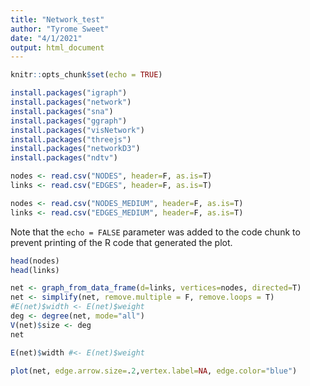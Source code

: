 ```yaml
---
title: "Network_test"
author: "Tyrome Sweet"
date: "4/1/2021"
output: html_document
---
```


```r
knitr::opts_chunk$set(echo = TRUE)
```

```r
install.packages("igraph") 
install.packages("network") 
install.packages("sna")
install.packages("ggraph")
install.packages("visNetwork")
install.packages("threejs")
install.packages("networkD3")
install.packages("ndtv")
```

```r
nodes <- read.csv("NODES", header=F, as.is=T)
links <- read.csv("EDGES", header=F, as.is=T)
```
```r
nodes <- read.csv("NODES_MEDIUM", header=F, as.is=T)
links <- read.csv("EDGES_MEDIUM", header=F, as.is=T)
```

Note that the `echo = FALSE` parameter was added to the code chunk to prevent printing of the R code that generated the plot.
```r
head(nodes)
head(links)
```

```r
net <- graph_from_data_frame(d=links, vertices=nodes, directed=T)
net <- simplify(net, remove.multiple = F, remove.loops = T)
#E(net)$width <- E(net)$weight
deg <- degree(net, mode="all")
V(net)$size <- deg
net
```
```r
E(net)$width #<- E(net)$weight
```
```r
plot(net, edge.arrow.size=.2,vertex.label=NA, edge.color="blue")
```